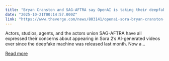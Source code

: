 ```yaml
---
title: "Bryan Cranston and SAG-AFTRA say OpenAI is taking their deepfake concerns seriously"
date: "2025-10-21T00:14:57.000Z"
link: "https://www.theverge.com/news/803141/openai-sora-bryan-cranston-deepfakes"
---
```


Actors, studios, agents, and the actors union SAG-AFTRA have all expressed their concerns about appearing in Sora 2’s AI-generated videos ever since the deepfake machine was released last month. Now a...

[Read more](https://www.theverge.com/news/803141/openai-sora-bryan-cranston-deepfakes)
